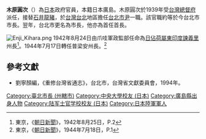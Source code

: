 '''木原圓次'''（{{bd|1891年|4月1日|?}}）為[[日本|日本]]政府官員，本籍日本廣島。木原圓次於1939年受[[台灣總督府|台灣總督府]]派任，接替[[石井龍豬|石井龍豬]]，於[[台灣|台灣]][[台北|台北]]地區擔任[[台北市長|台北市尹]]一職。該官職約等於今台北市市長。翌年，台北市更名為市長，他亦為首任首長。

[[File:Enji_Kihara.png|thumb]]
1942年8月24日由爪哇軍政監部任命為[[荷屬東印度日佔時期|日佔荷屬東印度]][[諫義里|諫義里]]州長<ref>東京，《[[朝日新聞|朝日新聞]]》，1942年8月25日，P.2</ref>。1944年7月17日轉任普梁安州長。<ref>東京，《[[朝日新聞|朝日新聞]]》，1944年7月18日，P.1</ref>
{{start box}}
{{s-before|[[石井龍豬|石井龍豬]]}}
{{s-title|[[台北市長|台北市尹]]|1939年上任}}
{{s-after|無（更名為台北市長）}}
{{end box}}
{{start box}}
{{s-before|無}}
{{s-title|[[台北市長|台北市長]]|1940年上任}}
{{s-after|[[藤村寬太|藤村寬太]]}}
{{end box}}

==參考文獻==
*劉寧顏編，《重修台灣省通志》，台北市，台灣省文獻委員會，1994年。
{{Reflist}}

{{臺北市市長}}
{{DEFAULTSORT:Kihara}}
[[Category:臺北市長_(州轄市)|Category:臺北市長 (州轄市)]]
[[Category:中央大學校友_(日本)|Category:中央大學校友 (日本)]]
[[Category:廣島縣出身人物|Category:廣島縣出身人物]]
[[Category:陆军士官学校校友_(日本)|Category:陆军士官学校校友 (日本)]]
[[Category:日本陸軍軍人|Category:日本陸軍軍人]]
